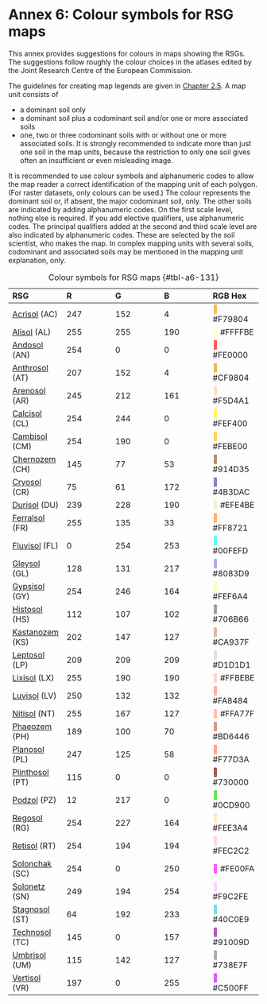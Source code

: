 # Annex 6: Colour symbols for RSG maps {#sec-a6}

This annex provides suggestions for colours in maps showing the RSGs. The suggestions follow roughly the colour choices in the atlases edited by the Joint Research Centre of the European Commission.

The guidelines for creating map legends are given in [Chapter 2.5](chapter-02.qmd#sec-legends). A map unit consists of

-   a dominant soil only
-   a dominant soil plus a codominant soil and/or one or more associated soils
-   one, two or three codominant soils with or without one or more associated soils. It is strongly recommended to indicate more than just one soil in the map units, because the restriction to only one soil gives often an insufficient or even misleading image.

It is recommended to use colour symbols and alphanumeric codes to allow the map reader a correct identification of the mapping unit of each polygon. (For raster datasets, only colours can be used.) The colour represents the dominant soil or, if absent, the major codominant soil, only. The other soils are indicated by adding alphanumeric codes. On the first scale level, nothing else is required. If you add elective qualifiers, use alphanumeric codes. The principal qualifiers added at the second and third scale level are also indicated by alphanumeric codes. These are selected by the soil scientist, who makes the map. In complex mapping units with several soils, codominant and associated soils may be mentioned in the mapping unit explanation, only.

| RSG | R | G | B | RGB Hex |
|:---------------|:---------------|:---------------|:---------------|:---------------|
| [Acrisol](chapter-04.qmd#sec-key-ac) (AC) | 247 | 152 | 4 | [🔴]{style="color: transparent; text-shadow: 0 0 0 #F79804;"} #F79804 |
| [Alisol](chapter-04.qmd#sec-key-al) (AL) | 255 | 255 | 190 | [🔴]{style="color: transparent; text-shadow: 0 0 0 #FFFFBE;"} #FFFFBE |
| [Andosol](chapter-04.qmd#sec-key-an) (AN) | 254 | 0 | 0 | [🔴]{style="color: transparent; text-shadow: 0 0 0 #FE0000;"} #FE0000 |
| [Anthrosol](chapter-04.qmd#sec-key-at) (AT) | 207 | 152 | 4 | [🔴]{style="color: transparent; text-shadow: 0 0 0 #CF9804;"} #CF9804 |
| [Arenosol](chapter-04.qmd#sec-key-ar) (AR) | 245 | 212 | 161 | [🔴]{style="color: transparent; text-shadow: 0 0 0 #F5D4A1;"} #F5D4A1 |
| [Calcisol](chapter-04.qmd#sec-key-cl) (CL) | 254 | 244 | 0 | [🔴]{style="color: transparent; text-shadow: 0 0 0 #FEF400;"} #FEF400 |
| [Cambisol](chapter-04.qmd#sec-key-cm) (CM) | 254 | 190 | 0 | [🔴]{style="color: transparent; text-shadow: 0 0 0 #FEBE00;"} #FEBE00 |
| [Chernozem](chapter-04.qmd#sec-key-ch) (CH) | 145 | 77 | 53 | [🔴]{style="color: transparent; text-shadow: 0 0 0 #914D35;"} #914D35 |
| [Cryosol](chapter-04.qmd#sec-key-cr) (CR) | 75 | 61 | 172 | [🔴]{style="color: transparent; text-shadow: 0 0 0 #4B3DAC;"} #4B3DAC |
| [Durisol](chapter-04.qmd#sec-key-du) (DU) | 239 | 228 | 190 | [🔴]{style="color: transparent; text-shadow: 0 0 0 #EFE4BE;"} #EFE4BE |
| [Ferralsol](chapter-04.qmd#sec-key-fr) (FR) | 255 | 135 | 33 | [🔴]{style="color: transparent; text-shadow: 0 0 0 #FF8721;"} #FF8721 |
| [Fluvisol](chapter-04.qmd#sec-key-fl) (FL) | 0 | 254 | 253 | [🔴]{style="color: transparent; text-shadow: 0 0 0 #00FEFD;"} #00FEFD |
| [Gleysol](chapter-04.qmd#sec-key-gl) (GL) | 128 | 131 | 217 | [🔴]{style="color: transparent; text-shadow: 0 0 0 #8083D9;"} #8083D9 |
| [Gypsisol](chapter-04.qmd#sec-key-gy) (GY) | 254 | 246 | 164 | [🔴]{style="color: transparent; text-shadow: 0 0 0 #FEF6A4;"} #FEF6A4 |
| [Histosol](chapter-04.qmd#sec-key-hs) (HS) | 112 | 107 | 102 | [🔴]{style="color: transparent; text-shadow: 0 0 0 #706B66;"} #706B66 |
| [Kastanozem](chapter-04.qmd#sec-key-ks) (KS) | 202 | 147 | 127 | [🔴]{style="color: transparent; text-shadow: 0 0 0 #CA937F;"} #CA937F |
| [Leptosol](chapter-04.qmd#sec-key-lp) (LP) | 209 | 209 | 209 | [🔴]{style="color: transparent; text-shadow: 0 0 0 #D1D1D1;"} #D1D1D1 |
| [Lixisol](chapter-04.qmd#sec-key-lx) (LX) | 255 | 190 | 190 | [🔴]{style="color: transparent; text-shadow: 0 0 0 #FFBEBE;"} #FFBEBE |
| [Luvisol](chapter-04.qmd#sec-key-lv) (LV) | 250 | 132 | 132 | [🔴]{style="color: transparent; text-shadow: 0 0 0 #FA8484;"} #FA8484 |
| [Nitisol](chapter-04.qmd#sec-key-nt) (NT) | 255 | 167 | 127 | [🔴]{style="color: transparent; text-shadow: 0 0 0 #FFA77F;"} #FFA77F |
| [Phaeozem](chapter-04.qmd#sec-key-ph) (PH) | 189 | 100 | 70 | [🔴]{style="color: transparent; text-shadow: 0 0 0 #BD6446;"} #BD6446 |
| [Planosol](chapter-04.qmd#sec-key-pl) (PL) | 247 | 125 | 58 | [🔴]{style="color: transparent; text-shadow: 0 0 0 #F77D3A;"} #F77D3A |
| [Plinthosol](chapter-04.qmd#sec-key-pt) (PT) | 115 | 0 | 0 | [🔴]{style="color: transparent; text-shadow: 0 0 0 #730000;"} #730000 |
| [Podzol](chapter-04.qmd#sec-key-pz) (PZ) | 12 | 217 | 0 | [🔴]{style="color: transparent; text-shadow: 0 0 0 #0CD900;"} #0CD900 |
| [Regosol](chapter-04.qmd#sec-key-rg) (RG) | 254 | 227 | 164 | [🔴]{style="color: transparent; text-shadow: 0 0 0 #FEE3A4;"} #FEE3A4 |
| [Retisol](chapter-04.qmd#sec-key-rt) (RT) | 254 | 194 | 194 | [🔴]{style="color: transparent; text-shadow: 0 0 0 #FEC2C2;"} #FEC2C2 |
| [Solonchak](chapter-04.qmd#sec-key-sc) (SC) | 254 | 0 | 250 | [🔴]{style="color: transparent; text-shadow: 0 0 0 #FE00FA;"} #FE00FA |
| [Solonetz](chapter-04.qmd#sec-key-sn) (SN) | 249 | 194 | 254 | [🔴]{style="color: transparent; text-shadow: 0 0 0 #F9C2FE;"} #F9C2FE |
| [Stagnosol](chapter-04.qmd#sec-key-st) (ST) | 64 | 192 | 233 | [🔴]{style="color: transparent; text-shadow: 0 0 0 #40C0E9;"} #40C0E9 |
| [Technosol](chapter-04.qmd#sec-key-tc) (TC) | 145 | 0 | 157 | [🔴]{style="color: transparent; text-shadow: 0 0 0 #91009D;"} #91009D |
| [Umbrisol](chapter-04.qmd#sec-key-um) (UM) | 115 | 142 | 127 | [🔴]{style="color: transparent; text-shadow: 0 0 0 #738E7F;"} #738E7F |
| [Vertisol](chapter-04.qmd#sec-key-vr) (VR) | 197 | 0 | 255 | [🔴]{style="color: transparent; text-shadow: 0 0 0 #C500FF;"} #C500FF |

: Colour symbols for RSG maps {#tbl-a6-131}
